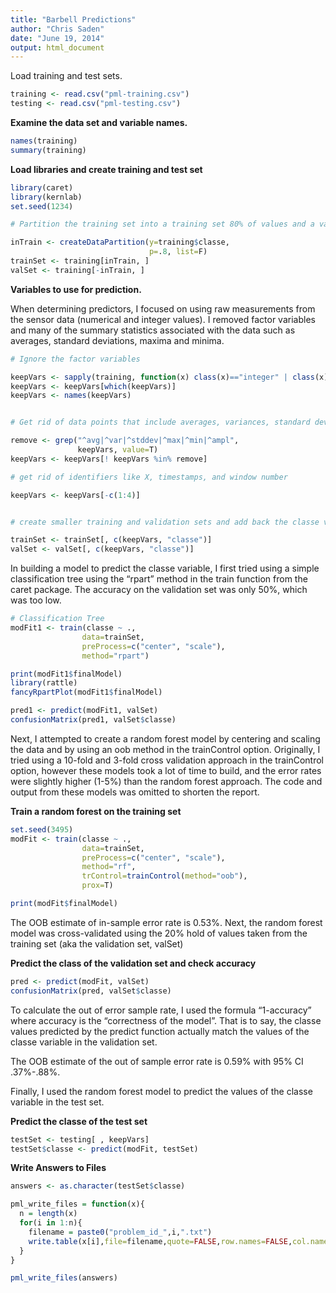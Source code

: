 ```yaml
---
title: "Barbell Predictions"
author: "Chris Saden"
date: "June 19, 2014"
output: html_document
---
```


Load training and test sets.
```r
training <- read.csv("pml-training.csv")
testing <- read.csv("pml-testing.csv")
```

**Examine the data set and variable names.**
```r
names(training)
summary(training)
```

**Load libraries and create training and test set**
```r
library(caret)
library(kernlab)
set.seed(1234)

# Partition the training set into a training set 80% of values and a validation set 20% of values.

inTrain <- createDataPartition(y=training$classe,
                               p=.8, list=F)
trainSet <- training[inTrain, ]
valSet <- training[-inTrain, ]
```

**Variables to use for prediction.**

When determining predictors, I focused on using raw measurements from the sensor data (numerical and integer values). I removed factor variables and many of the summary statistics associated with the data such as averages, standard deviations, maxima and minima. 

```r
# Ignore the factor variables

keepVars <- sapply(training, function(x) class(x)=="integer" | class(x)=="numeric")
keepVars <- keepVars[which(keepVars)]
keepVars <- names(keepVars)


# Get rid of data points that include averages, variances, standard deviations, maximums, minimums, and amplitudes

remove <- grep("^avg|^var|^stddev|^max|^min|^ampl",
               keepVars, value=T)
keepVars <- keepVars[! keepVars %in% remove]

# get rid of identifiers like X, timestamps, and window number

keepVars <- keepVars[-c(1:4)]


# create smaller training and validation sets and add back the classe variable

trainSet <- trainSet[, c(keepVars, "classe")]
valSet <- valSet[, c(keepVars, "classe")]
```

In building a model to predict the classe variable, I first tried using a simple classification tree using the "rpart" method in the train function from the caret package. The accuracy on the validation set was only 50%, which was too low.

```r
# Classification Tree
modFit1 <- train(classe ~ .,
                data=trainSet,
                preProcess=c("center", "scale"),
                method="rpart")

print(modFit1$finalModel)
library(rattle)
fancyRpartPlot(modFit1$finalModel)

pred1 <- predict(modFit1, valSet)
confusionMatrix(pred1, valSet$classe)
```

Next, I attempted to create a random forest model by centering and scaling the data and by using an oob method in the trainControl option. Originally, I tried using a 10-fold and 3-fold cross validation approach in the trainControl option, however these models took a lot of time to build, and the error rates were slightly higher (1-5%) than the random forest approach. The code and output from these models was omitted to shorten the report.

**Train a random forest on the training set**
```r
set.seed(3495)
modFit <- train(classe ~ .,
                data=trainSet,
                preProcess=c("center", "scale"),
                method="rf",
                trControl=trainControl(method="oob"),
                prox=T)

print(modFit$finalModel)
```

The OOB estimate of in-sample error rate is 0.53%. Next, the random forest model was cross-validated using the 20% hold of values taken from the training set (aka the validation set, valSet)

**Predict the class of the validation set and check accuracy**
```r
pred <- predict(modFit, valSet)
confusionMatrix(pred, valSet$classe)
```

To calculate the out of error sample rate, I used the formula "1-accuracy" where accuracy is the "correctness of the model". That is to say, the classe values predicted by the predict function actually match the values of the classe variable in the validation set.

The OOB estimate of the out of sample error rate is 0.59% with 95% CI .37%-.88%.

Finally, I used the random forest model to predict the values of the classe variable in the test set.

**Predict the classe of the test set**
```r
testSet <- testing[ , keepVars]
testSet$classe <- predict(modFit, testSet)
```

**Write Answers to Files**
```r
answers <- as.character(testSet$classe)

pml_write_files = function(x){
  n = length(x)
  for(i in 1:n){
    filename = paste0("problem_id_",i,".txt")
    write.table(x[i],file=filename,quote=FALSE,row.names=FALSE,col.names=FALSE)
  }
}

pml_write_files(answers)
```